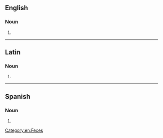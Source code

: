 {{also|fèces}}
==English==

===Noun===
{{en-plural noun}}

# {{standard spelling of|en|from=US form|faeces}}

[[Category:en:Feces]]

----

==Latin==

===Noun===
{{la-noun-form|fēcēs}}

# {{inflection of|la|fēx||nom//acc//voc|p}}

----

==Spanish==

===Noun===
{{head|es|noun form|g=m-p}}

# {{noun form of|es|fez||p}}